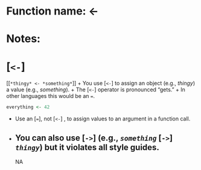 # Function name: <-
# Notes:
# [`<-`]
[[`*thingy* <- *something*`]]
+ You use [`<-`] to assign an object (e.g., *thingy*) a value (e.g., *something*).
+ The [`<-`] operator is pronounced "gets."
+ In other languages this would be an `=`.
```r
everything <- 42
```
+ Use an [`=`], not [`<-`] , to assign values to an argument in a function call.
+ You can also use  [`->`] (e.g., *`something`* [`->`] *`thingy`*) but it violates all style guides.
---
NA